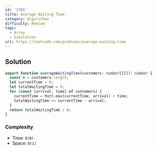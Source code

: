 ```yaml
---
id: '1701'
title: Average Waiting Time
category: Algorithms
difficulty: Medium
tags:
  - Array
  - Simulation
url: https://leetcode.com/problems/average-waiting-time
---
```


## Solution

```typescript filename="solution.ts" copy
export function averageWaitingTime(customers: number[][]): number {
  const n = customers.length;
  let currentTime = 0;
  let totalWaitingTime = 0;
  for (const [arrival, time] of customers) {
    currentTime = Math.max(currentTime, arrival) + time;
    totalWaitingTime += currentTime - arrival;
  }
  return totalWaitingTime / n;
}
```

### Complexity

- Time: `O(N)`
- Space: `O(1)`
